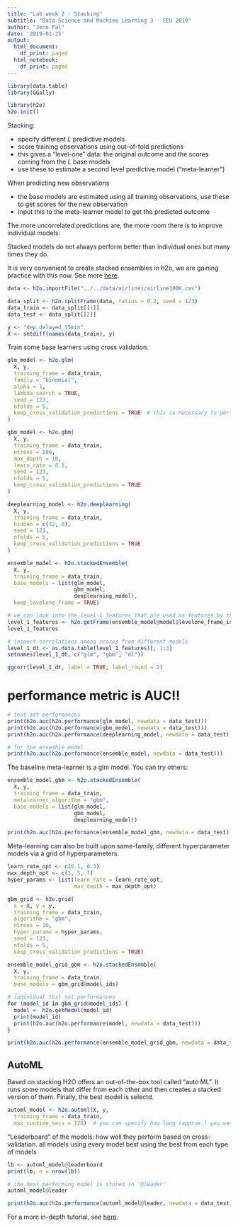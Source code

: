 ```yaml
---
title: "Lab week 2 - Stacking"
subtitle: "Data Science and Machine Learning 3 - CEU 2019"
author: "Jeno Pal"
date: '2019-02-25'
output:
  html_document:
    df_print: paged
  html_notebook:
    df_print: paged
---
```


```r
library(data.table)
library(GGally)

library(h2o)
h2o.init()
```


Stacking:

* specify different $L$ predictive models
* score training observations using out-of-fold predictions
* this gives a "level-one" data: the original outcome and the scores
coming from the $L$ base models
* use these to estimate a second level predictive model ("meta-learner")

When predicting new observations

  * the base models are estimated using all training observations, use these
  to get scores for the new observation
  * input this to the meta-learner model to get the predicted outcome

The more uncorrelated predictions are, the more room there is to
improve individual models.

Stacked models do not always perform better than individual ones but
many times they do.

It is very convenient to create stacked ensembles in h2o, we are
gaining practice with this now. See more [here](http://docs.h2o.ai/h2o/latest-stable/h2o-docs/data-science/stacked-ensembles.html).


```r
data <- h2o.importFile("../../data/airlines/airline100K.csv")

data_split <- h2o.splitFrame(data, ratios = 0.2, seed = 123)
data_train <- data_split[[1]]
data_test <- data_split[[2]]

y <- "dep_delayed_15min"
X <- setdiff(names(data_train), y)
```

Train some base learners using cross validation.

```r
glm_model <- h2o.glm(
  X, y,
  training_frame = data_train,
  family = "binomial",
  alpha = 1, 
  lambda_search = TRUE,
  seed = 123,
  nfolds = 5, 
  keep_cross_validation_predictions = TRUE  # this is necessary to perform later stacking
)
```

```r
gbm_model <- h2o.gbm(
  X, y,
  training_frame = data_train,
  ntrees = 200, 
  max_depth = 10, 
  learn_rate = 0.1, 
  seed = 123,
  nfolds = 5, 
  keep_cross_validation_predictions = TRUE
)
```
```r
deeplearning_model <- h2o.deeplearning(
  X, y,
  training_frame = data_train,
  hidden = c(32, 8),
  seed = 123,
  nfolds = 5, 
  keep_cross_validation_predictions = TRUE
)
```

```r
ensemble_model <- h2o.stackedEnsemble(
  X, y,
  training_frame = data_train,
  base_models = list(glm_model, 
                     gbm_model,
                     deeplearning_model),
  keep_levelone_frame = TRUE)
```

```r
# we can look into the level-1 features that are used as features by the meta learner
level_1_features <- h2o.getFrame(ensemble_model@model$levelone_frame_id$name)
level_1_features
```

```r
# inspect correlations among scores from different models
level_1_dt <- as.data.table(level_1_features)[, 1:3]
setnames(level_1_dt, c("glm", "gbm", "dl"))

ggcorr(level_1_dt, label = TRUE, label_round = 2)
```

# performance metric is AUC!!
```r
# test set performances
print(h2o.auc(h2o.performance(glm_model, newdata = data_test)))
print(h2o.auc(h2o.performance(gbm_model, newdata = data_test)))
print(h2o.auc(h2o.performance(deeplearning_model, newdata = data_test)))
```

```r
# for the ensemble model
print(h2o.auc(h2o.performance(ensemble_model, newdata = data_test)))
```

The baseline meta-learner is a glm model. You can try others:
```r
ensemble_model_gbm <- h2o.stackedEnsemble(
  X, y,
  training_frame = data_train,
  metalearner_algorithm = "gbm",
  base_models = list(glm_model, 
                     gbm_model,
                     deeplearning_model))
```

```r
print(h2o.auc(h2o.performance(ensemble_model_gbm, newdata = data_test)))
```

Meta-learning can also be built upon same-family, different
hyperparameter models via a grid of hyperparameters.

```r
learn_rate_opt <- c(0.1, 0.3)
max_depth_opt <- c(3, 5, 7)
hyper_params <- list(learn_rate = learn_rate_opt,
                     max_depth = max_depth_opt)

gbm_grid <- h2o.grid(
  x = X, y = y,
  training_frame = data_train,
  algorithm = "gbm",
  ntrees = 10,
  hyper_params = hyper_params,
  seed = 123,
  nfolds = 5, 
  keep_cross_validation_predictions = TRUE)
```

```r
ensemble_model_grid_gbm <- h2o.stackedEnsemble(
  X, y,
  training_frame = data_train,
  base_models = gbm_grid@model_ids)
```
```r
# individual test set performances
for (model_id in gbm_grid@model_ids) {
  model <- h2o.getModel(model_id)
  print(model_id)
  print(h2o.auc(h2o.performance(model, newdata = data_test)))
}
```

```r
print(h2o.auc(h2o.performance(ensemble_model_grid_gbm, newdata = data_test)))
```

## AutoML

Based on stacking H2O offers an out-of-the-box tool called "auto ML". It runs some
models that differ from each other and then creates a stacked version of them. Finally,
the best model is selectd.
```r
automl_model <- h2o.automl(X, y,
  training_frame = data_train,
  max_runtime_secs = 120)  # you can specify how long (approx.) you want the estimation to run
```

"Leaderboard" of the models: how well they perform based on cross-validation.
all models using every model
best using the best from each type of models
```r
lb <- automl_model@leaderboard
print(lb, n = nrow(lb))
```

```r
# the best performing model is stored in '@leader'
automl_model@leader
```

```r
print(h2o.auc(h2o.performance(automl_model@leader, newdata = data_test)))
```

For a more in-depth tutorial, see [here](https://github.com/h2oai/h2o-tutorials/tree/master/h2o-world-2017/automl).
